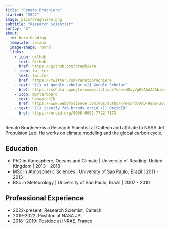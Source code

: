 ```yaml
---
title: "Renato Braghiere"
started: "2022"
image: pics/braghiere.png
subtitle: "Research Scientist"
sortby: "2"
about:
  id: hero-heading
  template: solana
  image-shape: round
  links:
    - icon: github
      text: Github
      href: https://github.com/braghiere
    - icon: twitter
      text: twitter
      href: https://twitter.com/renatobraghiere
    - text: "{{< ai google-scholar >}} Google Scholar"
      href: https://scholar.google.com/citations?user=DsyVpKkAAAAJ&hl=en 
    - icon: mortarboard
      text: ResearchID
      href: https://www.webofscience.com/wos/author/record/AAD-9886-2019
    - text: "{{< iconify fa6-brands orcid >}} OrcidID"
      href: https://orcid.org/0000-0002-7722-717X 
---
```


Renato Braghiere is a Research Scientist at Caltech and affiliate to NASA Jet Propulsion Lab. He works on climate modeling and the global carbon cycle.

## Education

- [PhD in Atmosphere, Oceans and Climate]{.fw-bold} | University of Reading, United Kingdom | 2013 -  2018
- [MSc in Atmospheric Sciences]{.fw-bold} | University of Sao Paulo, Brazil | 2011 -  2013
- [BSc in Meteorology]{.fw-bold} | University of Sao Paulo, Brazil | 2007 -  2010

## Professional Experience

- [2022-present:]{.fw-bold} Research Scientist, 	Caltech 
- [2019-2022:]{.fw-bold} 	Postdoc at NASA JPL 
- [2018- 2019:]{.fw-bold}	Postdoc at INRAE, France